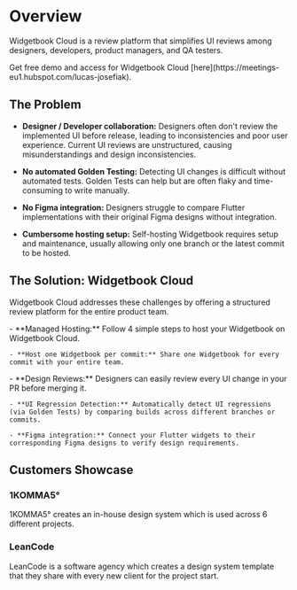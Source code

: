 # Overview

Widgetbook Cloud is a review platform that simplifies UI reviews among designers, developers, product managers, and QA testers.

<Info>
  Get free demo and access for Widgetbook Cloud
  [here](https://meetings-eu1.hubspot.com/lucas-josefiak).
</Info>

<YouTube id="gCTSc99V-KI" />

## The Problem

- **Designer / Developer collaboration:** Designers often don't review the implemented UI before release, leading to inconsistencies and poor user experience. Current UI reviews are unstructured, causing misunderstandings and design inconsistencies.

- **No automated Golden Testing:** Detecting UI changes is difficult without automated tests. Golden Tests can help but are often flaky and time-consuming to write manually.

- **No Figma integration:** Designers struggle to compare Flutter implementations with their original Figma designs without integration.

- **Cumbersome hosting setup:** Self-hosting Widgetbook requires setup and maintenance, usually allowing only one branch or the latest commit to be hosted.

## The Solution: Widgetbook Cloud

Widgetbook Cloud addresses these challenges by offering a structured review platform for the entire product team.

<CardGroup>
  <Card title="Builds" icon="hammer" href="/cloud/builds">
    - **Managed Hosting:** Follow 4 simple steps to host your Widgetbook on Widgetbook Cloud.
  
    - **Host one Widgetbook per commit:** Share one Widgetbook for every commit with your entire team.

  </Card>
  <Card title="Reviews" icon="code-compare" href="/cloud/reviews">
    - **Design Reviews:** Designers can easily review every UI change in your PR before merging it.
    
    - **UI Regression Detection:** Automatically detect UI regressions (via Golden Tests) by comparing builds across different branches or commits.

    - **Figma integration:** Connect your Flutter widgets to their corresponding Figma designs to verify design requirements.

  </Card>
</CardGroup>

## Customers Showcase

### 1KOMMA5°

1KOMMA5° creates an in-house design system which is used across 6 different projects.

<YouTube id="4xWseFS5Z38" />

### LeanCode

LeanCode is a software agency which creates a design system template that they share with every new client for the project start.

<YouTube id="rmQktvnyfPg" />
